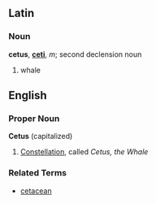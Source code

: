 ==Latin==

===Noun===
'''cetus''', '''[[ceti]]''', ''m''; second declension noun

# whale

==English==

===Proper Noun===
'''Cetus'''  (capitalized)

# [[Constellation]], called ''Cetus, the Whale''

===Related Terms===

*[[cetacean]]